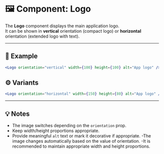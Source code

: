 
# 🖼️ Component: Logo

The **Logo** component displays the main application logo.  
It can be shown in **vertical** orientation (compact logo) or **horizontal** orientation (extended logo with text).

---

## 📸 Example

```jsx
<Logo orientation="vertical" width={100} height={100} alt="App logo" />
```

## ⚙️ Variants

```jsx
<Logo orientation="horizontal" width={150} height={80} alt="App logo" />

```

---

## 💡 Notes

- The image switches depending on the `orientation` prop.
- Keep width/height proportions appropriate.
- Provide meaningful `alt` text or mark it decorative if appropriate.
-The image changes automatically based on the value of orientation.
-It is recommended to maintain appropriate width and height proportions.

